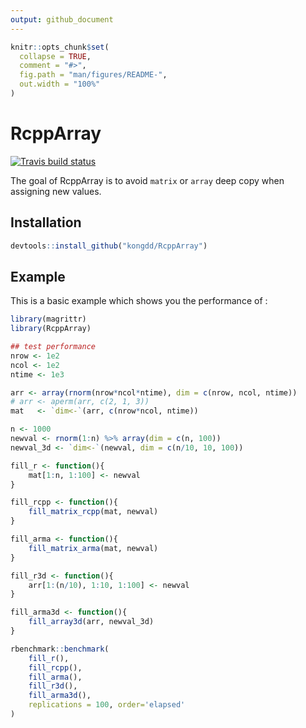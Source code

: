 ```yaml
---
output: github_document
---
```


<!-- README.md is generated from README.Rmd. Please edit that file -->

```r
knitr::opts_chunk$set(
  collapse = TRUE,
  comment = "#>",
  fig.path = "man/figures/README-",
  out.width = "100%"
)
```
# RcppArray

[![Travis build status](https://travis-ci.org/kongdd/RcppArray.svg?branch=master)](https://travis-ci.org/kongdd/RcppArray)

The goal of RcppArray is to avoid `matrix` or `array` deep copy when assigning 
new values. 


## Installation

```r
devtools::install_github("kongdd/RcppArray")
```

## Example

This is a basic example which shows you the performance of \code{RcppArray}:

```r
library(magrittr)
library(RcppArray)

## test performance
nrow <- 1e2
ncol <- 1e2
ntime <- 1e3

arr <- array(rnorm(nrow*ncol*ntime), dim = c(nrow, ncol, ntime))
# arr <- aperm(arr, c(2, 1, 3))
mat   <- `dim<-`(arr, c(nrow*ncol, ntime))

n <- 1000
newval <- rnorm(1:n) %>% array(dim = c(n, 100))
newval_3d <- `dim<-`(newval, dim = c(n/10, 10, 100))

fill_r <- function(){
    mat[1:n, 1:100] <- newval  
}

fill_rcpp <- function(){
    fill_matrix_rcpp(mat, newval)
}

fill_arma <- function(){
    fill_matrix_arma(mat, newval)
}

fill_r3d <- function(){
    arr[1:(n/10), 1:10, 1:100] <- newval
}

fill_arma3d <- function(){
    fill_array3d(arr, newval_3d)
}
```


```r
rbenchmark::benchmark(
    fill_r(),
    fill_rcpp(),
    fill_arma(),
    fill_r3d(),
    fill_arma3d(),
    replications = 100, order='elapsed'
)
```
